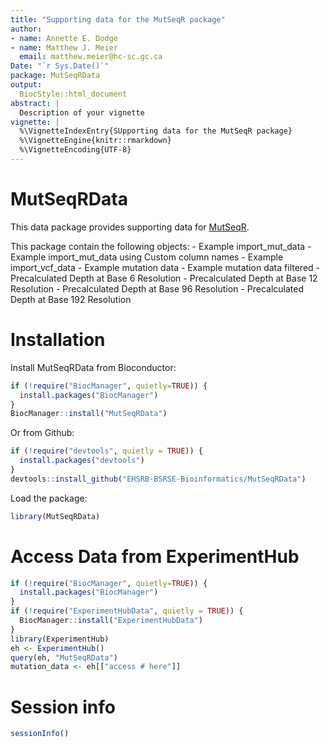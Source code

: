 ```yaml
---
title: "Supporting data for the MutSeqR package"
author:
- name: Annette E. Dodge
- name: Matthew J. Meier
  email: matthew.meier@hc-sc.gc.ca
Date: "`r Sys.Date()`"
package: MutSeqRData
output:
  BiocStyle::html_document
abstract: |
  Description of your vignette
vignette: |
  %\VignetteIndexEntry{SUpporting data for the MutSeqR package}
  %\VignetteEngine{knitr::rmarkdown}
  %\VignetteEncoding{UTF-8}
---
```


# MutSeqRData

This data package provides supporting data for [MutSeqR](https://github.com/EHSRB-BSRSE-Bioinformatics/MutSeqR).

This package contain the following objects:
  - Example import_mut_data
  - Example import_mut_data using Custom column names
  - Example import_vcf_data
  - Example mutation data
  - Example mutation data filtered
  - Precalculated Depth at Base 6 Resolution
  - Precalculated Depth at Base 12 Resolution
  - Precalculated Depth at Base 96 Resolution
  - Precalculated Depth at Base 192 Resolution


# Installation

Install MutSeqRData from Bioconductor:

```r
if (!require("BiocManager", quietly=TRUE)) {
  install.packages("BiocManager")
}
BiocManager::install("MutSeqRData")
```

Or from Github:

```r
if (!require("devtools", quietly = TRUE)) {
  install.packages("devtools")
}
devtools::install_github("EHSRB-BSRSE-Bioinformatics/MutSeqRData")
```

Load the package:

```r
library(MutSeqRData)
```

# Access Data from ExperimentHub

```r
if (!require("BiocManager", quietly=TRUE)) {
  install.packages("BiocManager")
}
if (!require("ExperimentHubData", quietly = TRUE)) {
  BiocManager::install("ExperimentHubData")
}
library(ExperimentHub)
eh <- ExperimentHub()
query(eh, "MutSeqRData")
mutation_data <- eh[["access # here"]]

```

# Session info

```r
sessionInfo()
```
